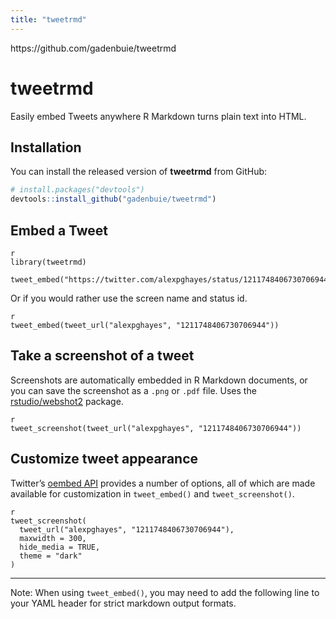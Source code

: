 ```yaml
---
title: "tweetrmd"
---
```


https://github.com/gadenbuie/tweetrmd


# tweetrmd


Easily embed Tweets anywhere R Markdown turns plain text into HTML.

## Installation

You can install the released version of **tweetrmd** from GitHub:

``` r
# install.packages("devtools")
devtools::install_github("gadenbuie/tweetrmd")
```

## Embed a Tweet

```
{r eval=FALSE, include=FALSE, echo=TRUE}
library(tweetrmd)

tweet_embed("https://twitter.com/alexpghayes/status/1211748406730706944")
```

Or if you would rather use the screen name and status id.

```
{r eval=FALSE, include=FALSE, echo=TRUE}
tweet_embed(tweet_url("alexpghayes", "1211748406730706944"))
```

## Take a screenshot of a tweet

Screenshots are automatically embedded in R Markdown documents,
or you can save the screenshot as a `.png` or `.pdf` file.
Uses the [rstudio/webshot2](https://github.com/rstudio/webshot2) package.

```
{r screenshot, out.width="400px"}
tweet_screenshot(tweet_url("alexpghayes", "1211748406730706944"))
```

## Customize tweet appearance

Twitter's [oembed API](https://developer.twitter.com/en/docs/tweets/post-and-engage/api-reference/get-statuses-oembed)
provides a number of options, 
all of which are made available for customization in `tweet_embed()` and `tweet_screenshot()`.

```
{r screenshot-customized, out.width="300px"}
tweet_screenshot(
  tweet_url("alexpghayes", "1211748406730706944"),
  maxwidth = 300,
  hide_media = TRUE,
  theme = "dark"
)
```

---

Note: When using `tweet_embed()`,
you may need to add the following line to your YAML header
for strict markdown output formats.


<!-- yaml -->
<!-- always_allow_html: true -->

